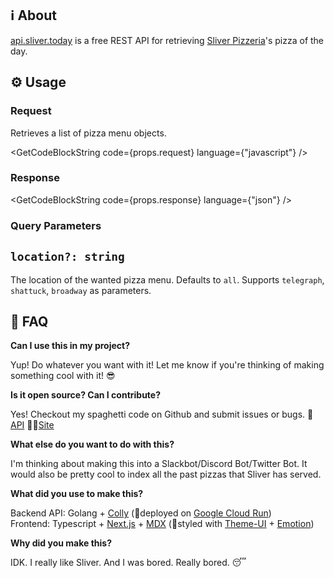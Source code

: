 
## ℹ️ About

[api.sliver.today](http://api.sliver.today) is a free REST API for retrieving [Sliver Pizzeria](https://www.sliverpizzeria.com)'s pizza of the day.

## ⚙️ Usage

### Request

Retrieves a list of pizza menu objects.

<GetCodeBlockString code={props.request} language={"javascript"} />

### Response

<GetCodeBlockString code={props.response} language={"json"} />

### Query Parameters

## `location?: string`

The location of the wanted pizza menu. Defaults to `all`. Supports `telegraph`, `shattuck`, `broadway` as parameters.

## 🤔 FAQ

**Can I use this in my project?**

Yup! Do whatever you want with it! Let me know if you're thinking of making something cool with it! 😎

**Is it open source? Can I contribute?**

Yes! Checkout my spaghetti code on Github and submit issues or bugs. 🤖[API](https://github.com/mrbrianhobo/api.sliver.today) 👨‍💻[Site](https://github.com/mrbrianhobo/sliver.today)

**What else do you want to do with this?** 

I'm thinking about making this into a Slackbot/Discord Bot/Twitter Bot. It would also be pretty cool to index all the past pizzas that Sliver has served. 

**What did you use to make this?**

Backend API: Golang + [Colly](http://go-colly.org) (🚀deployed on [Google Cloud Run](https://cloud.google.com/run))  
Frontend: Typescript + [Next.js](https://nextjs.org) + [MDX](https://mdxjs.com) (🎨styled with [Theme-UI](https://theme-ui.com) + [Emotion](https://emotion.sh))

**Why did you make this?**

IDK. I really like Sliver. And I was bored. Really bored. 😴
